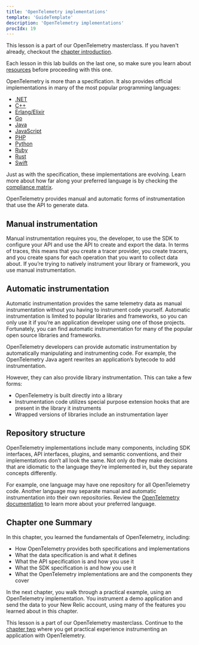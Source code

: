 ```yaml
---
title: 'OpenTelemetry implementations'
template: 'GuideTemplate'
description: 'OpenTelemetry implementations'
procIdx: 19
---
```


<Callout variant="course">

This lesson is a part of our OpenTelemetry masterclass. If you haven't already, checkout the [chapter introduction](/opentelemetry-masterclass/fundamentals).

Each lesson in this lab builds on the last one, so make sure you learn about [resources](/opentelemetry-masterclass/fundamentals/resources) before proceeding with this one.

</Callout>

OpenTelemetry is more than a specification. It also provides official implementations in many of the most popular programming languages:

- [.NET](https://github.com/open-telemetry/opentelemetry-dotnet)
- [C++](https://github.com/open-telemetry/opentelemetry-cpp)
- [Erlang/Elixir](https://github.com/open-telemetry/opentelemetry-erlang)
- [Go](https://github.com/open-telemetry/opentelemetry-go)
- [Java](https://github.com/open-telemetry/opentelemetry-java)
- [JavaScript](https://github.com/open-telemetry/opentelemetry-js)
- [PHP](https://github.com/open-telemetry/opentelemetry-php)
- [Python](https://github.com/open-telemetry/opentelemetry-python)
- [Ruby](https://github.com/open-telemetry/opentelemetry-ruby)
- [Rust](https://github.com/open-telemetry/opentelemetry-rust)
- [Swift](https://github.com/open-telemetry/opentelemetry-swift)

Just as with the specification, these implementations are evolving. Learn more about how far along your preferred language is by checking the [compliance matrix](https://github.com/open-telemetry/opentelemetry-specification/blob/main/spec-compliance-matrix.md).

OpenTelemetry provides manual and automatic forms of instrumentation that use the API to generate data.

## Manual instrumentation

Manual instrumentation requires you, the developer, to use the SDK to configure your API and use the API to create and export the data. In terms of traces, this means that you create a tracer provider, you create tracers, and you create spans for each operation that you want to collect data about. If you’re trying to natively instrument your library or framework, you use manual instrumentation.

## Automatic instrumentation

Automatic instrumentation provides the same telemetry data as manual instrumentation without you having to instrument code yourself. Automatic instrumentation is limited to popular libraries and frameworks, so you can only use it if you’re an application developer using one of those projects. Fortunately, you can find automatic instrumentation for many of the popular open source libraries and frameworks.

<Callout variant="tip" title="Technical detail">

OpenTelemetry developers can provide automatic instrumentation by automatically manipulating and instrumenting code. For example, the OpenTelemetry Java agent rewrites an application’s bytecode to add instrumentation.

However, they can also provide library instrumentation. This can take a few forms:

- OpenTelemetry is built directly into a library
- Instrumentation code utilizes special purpose extension hooks that are present in the library it instruments
- Wrapped versions of libraries include an instrumentation layer

</Callout>

## Repository structure

OpenTelemetry implementations include many components, including SDK interfaces, API interfaces, plugins, and semantic conventions, and their implementations don’t all look the same. Not only do they make decisions that are idiomatic to the language they’re implemented in, but they separate concepts differently.

For example, one language may have one repository for all OpenTelemetry code. Another language may separate manual and automatic instrumentation into their own repositories. Review the [OpenTelemetry documentation](https://opentelemetry.io/docs/instrumentation/) to learn more about your preferred language.

## Chapter one Summary

In this chapter, you learned the fundamentals of OpenTelemetry, including:

- How OpenTelemetry provides both specifications and implementations
- What the data specification is and what it defines
- What the API specification is and how you use it
- What the SDK specification is and how you use it
- What the OpenTelemetry implementations are and the components they cover

In the next chapter, you walk through a practical example, using an OpenTelemetry implementation. You instrument a demo application and send the data to your New Relic account, using many of the features you learned about in this chapter.

<Callout variant="course">

This lesson is a part of our OpenTelemetry masterclass. Continue to the [chapter two](/opentelemetry-masterclass/hands-on) where you get practical experience instrumenting an application with OpenTelemetry.

</Callout>
